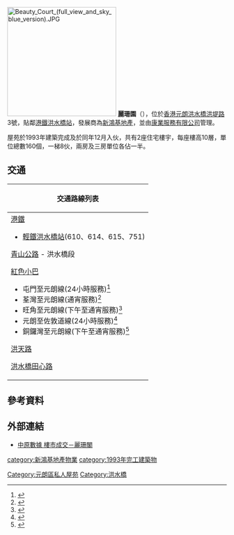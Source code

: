 [[File:Beauty_Court_(full_view_and_sky_blue_version).JPG|250px]]
'''麗珊園'''（{{lang-en|'''Beauty Court'''}}），位於[[香港|香港]][[元朗|元朗]][[洪水橋|洪水橋]][[洪堤路|洪堤路]]3號，貼鄰[[港鐵|港鐵]][[洪水橋站|洪水橋站]]，發展商為[[新鴻基地產|新鴻基地產]]，並由[[康業服務有限公司|康業服務有限公司]]管理。

屋苑於1993年建築完成及於同年12月入伙，共有2座住宅樓宇，每座樓高10層，單位總數160個，一梯8伙，兩房及三房單位各佔一半。

==交通==
{| class="mw-collapsible mw-collapsed wikitable" style="background:white; margin: 0 auto; width: auto;" 
! 交通路線列表
|-
|
;[[港鐵|港鐵]]
*[[香港輕鐵|輕鐵]][[洪水橋站|洪水橋站]](610、614、615、751)
;[[青山公路|青山公路]] - 洪水橋段
{{九龍新界巴士簡單列表|68A|68X|258P|261P|268X|276P|B2|K75|K75A|K75P}}{{過海隧道巴士簡單列表|960A|960B|960P|960X|N969}}{{大嶼山巴士簡單列表|A34|NA37}}{{新界專線小巴簡單列表|606S}}
;[[紅色小巴|紅色小巴]]
*屯門至元朗線(24小時服務)<ref>{{Cite web |url=http://www.16seats.net/chi/rmb/r_n60.html |title=屯門置樂花園—元朗元朗康樂路 |accessdate=2016-12-25 |archive-date=2016-10-02 |archive-url=https://web.archive.org/web/20161002070146/http://www.16seats.net/chi/rmb/r_n60.html |dead-url=yes }}</ref>
*荃灣至元朗線(通宵服務)<ref>{{Cite web |url=http://www.16seats.net/chi/rmb/r_n53.html |title=荃灣荃灣千色匯＞屯門及元朗 |access-date=2016-12-25 |archive-url=https://web.archive.org/web/20170202132310/http://www.16seats.net/chi/rmb/r_n53.html |archive-date=2017-02-02 |dead-url=yes }}</ref>
*旺角至元朗線(下午至通宵服務)<ref>{{Cite web |url=http://www.16seats.net/chi/rmb/r_kn60.html |title=旺角新填地街＞屯門及元朗 |access-date=2016-12-25 |archive-url=https://web.archive.org/web/20161229134419/http://www.16seats.net/chi/rmb/r_kn60.html |archive-date=2016-12-29 |dead-url=yes }}</ref>
*元朗至佐敦道線(24小時服務)<ref>{{Cite web |url=http://www.16seats.net/chi/rmb/r_kn68.html |title=佐敦道白加士街—屯門及元朗 |access-date=2016-12-25 |archive-url=https://web.archive.org/web/20170128123953/http://www.16seats.net/chi/rmb/r_kn68.html |archive-date=2017-01-28 |dead-url=yes }}</ref>
*銅鑼灣至元朗線(下午至通宵服務)<ref>{{Cite web |url=http://www.16seats.net/chi/rmb/r_hn68.html |title=銅鑼灣波斯富街＞屯門及元朗 |accessdate=2016-12-25 |archive-date=2016-10-02 |archive-url=https://web.archive.org/web/20161002081352/http://www.16seats.net/chi/rmb/r_hn68.html |dead-url=no }}</ref>
;[[洪天路|洪天路]]
{{九龍新界巴士簡單列表|68A|258P|261P|276P|K75|K75P|K75S}}{{大嶼山巴士簡單列表|A34|A37}}
;[[洪水橋田心路|洪水橋田心路]]
{{九龍新界巴士簡單列表|63X|68X|258A|261P|276P}}
|}

==參考資料==
{{reflist}} {{noteFoot}}
==外部連結==
*[http://hk.centadata.com/ptest.aspx?type=2&code=VCRVQROERV&info=basicinfo&code2=&page=0 中原數據 樓市成交－麗珊閣]{{Wayback|url=http://hk.centadata.com/ptest.aspx?type=2&code=VCRVQROERV&info=basicinfo&code2=&page=0 |date=20140812213301 }}
{{新鴻基地產}}
[[Category:元朗區私人屋苑|Category:元朗區私人屋苑]]
[[category:新鴻基地產物業|category:新鴻基地產物業]]
[[Category:洪水橋|Category:洪水橋]]
[[category:1993年完工建築物|category:1993年完工建築物]]
